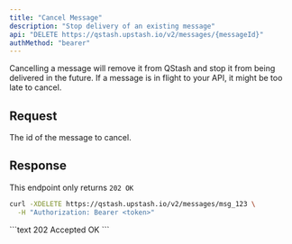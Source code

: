 ```yaml
---
title: "Cancel Message"
description: "Stop delivery of an existing message"
api: "DELETE https://qstash.upstash.io/v2/messages/{messageId}"
authMethod: "bearer"
---
```


Cancelling a message will remove it from QStash and stop it from being delivered
in the future. If a message is in flight to your API, it might be too late to
cancel.

## Request

<ParamField path="messageId" type="string" required>
  The id of the message to cancel.
</ParamField>

## Response

This endpoint only returns `202 OK`

<RequestExample>

```sh
curl -XDELETE https://qstash.upstash.io/v2/messages/msg_123 \
  -H "Authorization: Bearer <token>"
```

</RequestExample>

<ResponseExample>
```text 202 Accepted
OK
```

</ResponseExample>
